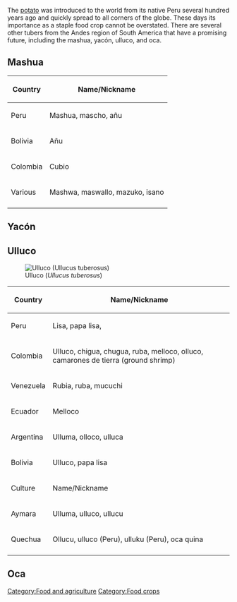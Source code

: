The [[potato]] was introduced to the world from its native Peru several hundred years ago and quickly spread to all corners of the globe. These days its importance as a staple food crop cannot be overstated. There are several other tubers from the Andes region of South America that have a promising future, including the mashua, yacón, ulluco, and oca.

== Mashua ==
{| class="wikitable"
|-
! Country
! Name/Nickname
|-
| Peru
| Mashua, mascho, añu
|-
| Bolivia
| Añu
|-
| Colombia
| Cubio
|-
| Various
| Mashwa, maswallo, mazuko, isano
|-
|}

== Yacón ==
== Ulluco ==
[[Image:Ullucus tuberosus_small.jpg|frame|right|Ulluco (''Ullucus tuberosus'')]]

{| class="wikitable"
|-
! Country
! Name/Nickname
|-
| Peru
| Lisa, papa lisa, 
|-
| Colombia
| Ulluco, chigua, chugua, ruba, melloco, olluco, camarones de tierra (ground shrimp)
|-
| Venezuela
| Rubia, ruba, mucuchi
|-
| Ecuador
| Melloco
|-
| Argentina
| Ulluma, olloco, ulluca
|-
| Bolivia
| Ulluco, papa lisa
|-
! Culture
! Name/Nickname
|-
| Aymara
| Ulluma, ulluco, ullucu
|-
| Quechua
| Ollucu, ulluco (Peru), ulluku (Peru), oca quina
|-
|}

== Oca ==
[[Category:Food and agriculture]]
[[Category:Food crops]]